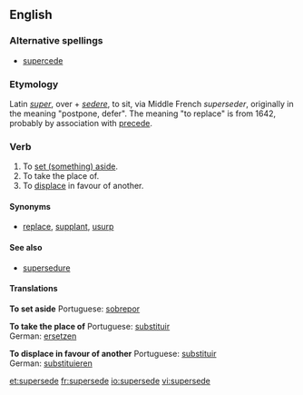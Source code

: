 ==English==

===Alternative spellings===
*[[supercede]]

===Etymology===
Latin ''[[super]]'', over + ''[[sedere]]'', to sit, via Middle French ''superseder'', originally in the meaning "postpone, defer". The meaning "to replace" is from 1642, probably by association with [[precede]].

===Verb===
{{en-verb|supersed|ing}} {{transitive}}

# To [[set aside|set (something) aside]].
# To take the place of.
# To [[displace]] in favour of another.

====Synonyms====
*[[replace]], [[supplant]], [[usurp]]

====See also====
*[[supersedure]]

====Translations====
'''To set aside'''
{{top}}
{{mid}}
Portuguese: [[sobrepor]]
{{bottom}}

'''To take the place of'''
{{top}}
{{mid}}
Portuguese: [[substituir]]<br>
German: [[ersetzen]]
{{bottom}}

'''To displace in favour of another'''
{{top}}
{{mid}}
Portuguese: [[substituir]]<br>
German: [[substituieren]]
{{bottom}}

[[et:supersede]]
[[fr:supersede]]
[[io:supersede]]
[[vi:supersede]]